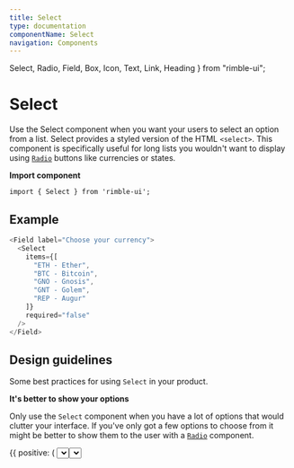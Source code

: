 ```yaml
---
title: Select
type: documentation
componentName: Select
navigation: Components
---
```


  Select,
  Radio,
  Field,
  Box,
  Icon,
  Text,
  Link,
  Heading
} from "rimble-ui";

# Select

Use the Select component when you want your users to select an option from a list. Select provides a styled version of the HTML `<select>`. This component is specifically useful for long lists you wouldn't want to display using [`Radio`](/ui-components/Radio) buttons like currencies or states.

**Import component**

```lang=jsx
import { Select } from 'rimble-ui';
```

## Example

```js is=react-live
<Field label="Choose your currency">
  <Select
    items={[
      "ETH - Ether",
      "BTC - Bitcoin",
      "GNO - Gnosis",
      "GNT - Golem",
      "REP - Augur"
    ]}
    required="false"
  />
</Field>
```

## Design guidelines

Some best practices for using `Select` in your product.

**It's better to show your options**

Only use the `Select` component when you have a lot of options that would clutter your interface. If you've only got a few options to choose from it might be better to show them to the user with a [`Radio`](/Develop/Radio) component.

<DoDont>
  {{
    positive: (
      <Box>
        <Select
          items={[
            "ETH - Ether",
            "BTC - Bitcoin",
            "GNO - Gnosis",
            "GNT - Golem",
            "REP - Augur"
          ]}
        />
        <Text my={4}>OR</Text>
        <Radio label="ETH - Ether" my={2} required="false" />
        <Radio label="FIAT e.g. USD" my={2} required="false" />
      </Box>
    ),
    negative: (
      <Box>
        <Select items={["ETH - Ether", "FIAT e.g. USD"]} />
      </Box>
    )
  }}
</DoDont>

## Related components

- [`Radio`](/ui-components/Radio) - When users can only choose one option or the choices are binary like yes/no
- [`Checkbox`](/ui-components/Checkbox) – When users can choose 0 or multiple options from a list
